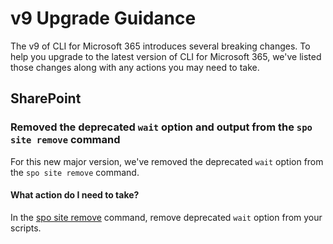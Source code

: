 # v9 Upgrade Guidance

The v9 of CLI for Microsoft 365 introduces several breaking changes. To help you upgrade to the latest version of CLI for Microsoft 365, we've listed those changes along with any actions you may need to take.

## SharePoint

### Removed the deprecated `wait` option and output from the `spo site remove` command

For this new major version, we've removed the deprecated `wait` option from the `spo site remove` command.

#### What action do I need to take?

In the [spo site remove](./cmd/spo/site/site-remove.mdx) command, remove deprecated `wait` option from your scripts.
